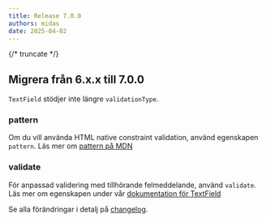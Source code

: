 ```yaml
---
title: Release 7.0.0
authors: midas
date: 2025-04-02
---
```


{/* truncate */}

## Migrera från 6.x.x till 7.0.0

`TextField` stödjer inte längre `validationType`.

### pattern

Om du vill använda HTML native constraint validation, använd egenskapen `pattern`.
Läs mer om [pattern på MDN](https://developer.mozilla.org/en-US/docs/Web/HTML/Reference/Elements/input#pattern)

### validate

För anpassad validering med tillhörande felmeddelande, använd `validate`.
Läs mer om egenskapen under vår [dokumentation för TextField](/components/textfield/#egen-validering)

Se alla förändringar i detalj på [changelog](/changelog/7.0.0).
